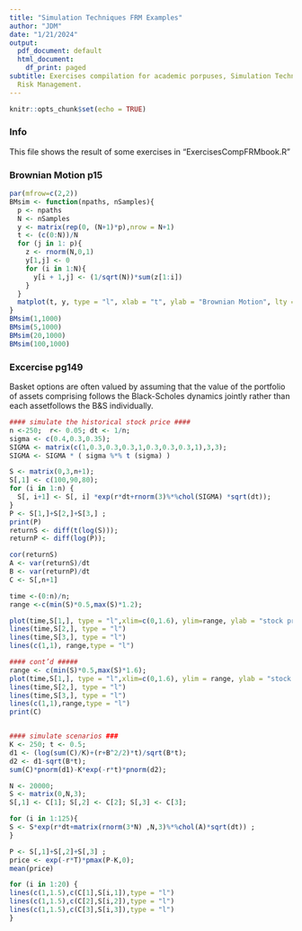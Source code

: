 ```yaml
---
title: "Simulation Techniques FRM Examples"
author: "JDM"
date: "1/21/2024"
output:
  pdf_document: default
  html_document:
    df_print: paged
subtitle: Exercises compilation for academic porpuses, Simulation Techniques Financial
  Risk Management. 
---
```


```r
knitr::opts_chunk$set(echo = TRUE)
```

### Info
This file shows the result of some exercises in "ExercisesCompFRMbook.R"

### Brownian Motion p15


```r
par(mfrow=c(2,2)) 
BMsim <- function(npaths, nSamples){
  p <- npaths
  N <- nSamples
  y <- matrix(rep(0, (N+1)*p),nrow = N+1)
  t <- (c(0:N))/N
  for (j in 1: p){
    z <- rnorm(N,0,1)
    y[1,j] <- 0
    for (i in 1:N){
      y[i + 1,j] <- (1/sqrt(N))*sum(z[1:i])
    }
  }
  matplot(t, y, type = "l", xlab = "t", ylab = "Brownian Motion", lty = 1, col = 1)
}
BMsim(1,1000)
BMsim(5,1000)
BMsim(20,1000)
BMsim(100,1000)
```

### Excercise pg149


Basket options are often valued by assuming that the value of the portfolio of assets comprising
follows the Black-Scholes dynamics jointly rather than each assetfollows the B&S individually.

```r
#### simulate the historical stock price ####
n <-250;  r<- 0.05; dt <- 1/n;
sigma <- c(0.4,0.3,0.35);
SIGMA <- matrix(c(1,0.3,0.3,0.3,1,0.3,0.3,0.3,1),3,3);
SIGMA <- SIGMA * ( sigma %*% t (sigma) )

S <- matrix(0,3,n+1);
S[,1] <- c(100,90,80);
for (i in 1:n) {
  S[, i+1] <- S[, i] *exp(r*dt+rnorm(3)%*%chol(SIGMA) *sqrt(dt)); 
}
P <- S[1,]+S[2,]+S[3,] ; 
print(P)
returnS <- diff(t(log(S))); 
returnP <- diff(log(P));

cor(returnS) 
A <- var(returnS)/dt
B <- var(returnP)/dt
C <- S[,n+1]

time <-(0:n)/n;
range <-c(min(S)*0.5,max(S)*1.2);

plot(time,S[1,], type = "l",xlim=c(0,1.6), ylim=range, ylab = "stock price") 
lines(time,S[2,], type = "l")
lines(time,S[3,], type = "l")
lines(c(1,1), range,type = "l")

#### cont’d #####
range <- c(min(S)*0.5,max(S)*1.6);
plot(time,S[1,], type = "l",xlim=c(0,1.6), ylim = range, ylab = "stock price") 
lines(time,S[2,], type = "l")
lines(time,S[3,], type = "l")
lines(c(1,1),range,type = "l") 
print(C)


#### simulate scenarios ### 
K <- 250; t <- 0.5;
d1 <- (log(sum(C)/K)+(r+B^2/2)*t)/sqrt(B*t);
d2 <- d1-sqrt(B*t);
sum(C)*pnorm(d1)-K*exp(-r*t)*pnorm(d2);

N <- 20000;
S <- matrix(0,N,3); 
S[,1] <- C[1]; S[,2] <- C[2]; S[,3] <- C[3];

for (i in 1:125){
S <- S*exp(r*dt+matrix(rnorm(3*N) ,N,3)%*%chol(A)*sqrt(dt)) ;
}

P <- S[,1]+S[,2]+S[,3] ;
price <- exp(-r*T)*pmax(P-K,0);
mean(price)

for (i in 1:20) {
lines(c(1,1.5),c(C[1],S[i,1]),type = "l") 
lines(c(1,1.5),c(C[2],S[i,2]),type = "l") 
lines(c(1,1.5),c(C[3],S[i,3]),type = "l") 
}
```


